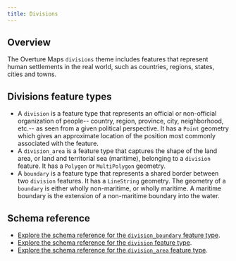 ```yaml
---
title: Divisions
---
```


## Overview

The Overture Maps `divisions` theme includes features that represent human settlements in the real world, such as countries, regions, states, cities and towns.

## Divisions feature types

- A `division` is a feature type that represents an official or non-official organization of people-- country, region, province, city, neighborhood, etc.-- as seen from a given political perspective. It has a `Point` geometry which gives an approximate location of the position most commonly associated with the feature.
- A `division_area` is a feature type that captures the shape of the land area, or land and territorial sea (maritime), belonging to a `division` feature. It has a `Polygon` or `MultiPolygon` geometry.
- A `boundary` is a feature type that represents a shared border between two `division` features. It has a `LineString` geometry. The geometry of a `boundary` is either wholly non-maritime, or wholly maritime. A maritime boundary is the extension of a non-maritime boundary into the water.

## Schema reference

- [Explore the schema reference for the `division_boundary` feature type](/schema/reference/divisions/division_boundary).
- [Explore the schema reference for the `division` feature type](/schema/reference/divisions/division).
- [Explore the schema reference for the `division_area` feature type](/schema/reference/divisions/division_area).
